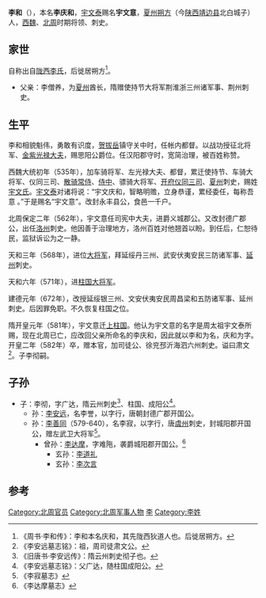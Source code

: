 '''李和'''（{{bd|6世紀||582年||李}}），本名'''李庆和'''，[[宇文泰|宇文泰]]赐名'''宇文意'''，[[夏州|夏州]][[朔方县_(唐朝)|朔方]]（今[[陕西|陕西]][[靖边县|靖边县]]北白城子）人，[[西魏|西魏]]、[[北周|北周]]时期将领、刺史。

==家世==
自称出自[[陇西李氏|陇西李氏]]，后徙居朔方<ref>《周书·李和传》：李和本名庆和，其先陇西狄道人也。后徙居朔方。</ref>。
*父亲：李僧养，为[[夏州|夏州]]酋长，隋赠使持节大将军荆淮浙三州诸军事、荆州刺史。

==生平==
李和相貌魁伟，勇敢有识度，[[贺拔岳|贺拔岳]]镇守关中时，任帐内都督。以战功授征北将军、[[金紫光禄大夫|金紫光禄大夫]]，赐思阳公爵位。任汉阳郡守时，宽简治理，被百姓称赞。

西魏大统初年（535年），加车骑将军、左光禄大夫、都督，累迁使持节、车骑大将军、仪同三司、[[散骑常侍|散骑常侍]]、[[侍中|侍中]]、骠骑大将军、[[开府仪同三司|开府仪同三司]]、[[夏州|夏州]]刺史，赐姓[[宇文姓|宇文氏]]。[[宇文泰|宇文泰]]对诸将说：“宇文庆和，智略明赡，立身恭谨，累经委任，每称吾意 。”于是赐名“宇文意”。改封永丰县公，食邑一千户。

北周保定二年（562年），宇文意任司宪中大夫，进爵义城郡公。又改封德广郡公，出任[[洛州|洛州]]刺史。他因善于治理地方，洛州百姓对他翘首以盼。到任后，仁恕待民，监狱诉讼为之一静。

天和三年（568年），进位[[大将军|大将军]]，拜延绥丹三州、武安伏夷安民三防诸军事、[[延州|延州]]刺史。

天和六年（571年），进[[柱国大将军|柱国大将军]]。

建德元年（672年），改授延绥银三州、文安伏夷安民周昌梁和五防诸军事、延州刺史。后因罪免职。不久恢复柱国之位。

隋开皇元年（581年），宇文意迁[[上柱国|上柱国]]。他认为宇文意的名字是周太祖宇文泰所赐，现在北周已亡，应改回父亲所命名的李庆和，因此就以李和为名，庆和为字。开皇二年（582年）卒，赠本官，加司徒公、徐兖邳沂海泗六州刺史。谥曰肃文<ref>《李安远墓志铭》：祖，周司徒肃文公。</ref>。子李彻嗣。

==子孙==
*子：李彻，字广达，隋云州刺史<ref>《旧唐书·李安远传》：隋云州刺史彻子也。</ref>、柱国、成阳公<ref>《李安远墓志铭》：父广达，随柱国成阳公。</ref>。
**孙：[[李安远|李安远]]，名李誉，以字行，唐朝封德广郡开国公。
**孙：[[李善同|李善同]]（579-640），名李寂，以字行，唐[[虞州|虞州]]刺史，封城阳郡开国公，赠左武卫大将军<ref>《李寂墓志》</ref>。
***曾孙：[[李达摩|李达摩]]，字难陁，袭爵城阳郡开国公。<ref>《李达摩墓志》</ref>
****玄孙：[[李道礼|李道礼]]
****玄孙：[[李次言|李次言]]

==参考==
{{reflist}}

[[Category:北周官员|Category:北周官员]]
[[Category:北周军事人物|Category:北周军事人物]]
[[Category:北周郡公|李]]
[[Category:李姓|Category:李姓]]
